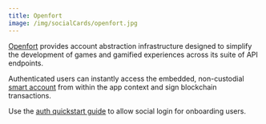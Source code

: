 ```yaml
---
title: Openfort
image: /img/socialCards/openfort.jpg
---
```


[Openfort](https://openfort.xyz) provides account abstraction infrastructure designed to simplify 
the development of games and gamified experiences across its suite of API endpoints. 

Authenticated users can instantly access the embedded, non-custodial [smart account](https://www.openfort.xyz/docs/security#smart-contract-accounts) from within the app context and sign blockchain transactions.

Use the [auth quickstart guide](https://www.openfort.io/docs/products/kit/react/quickstart) to allow 
social login for onboarding users.
